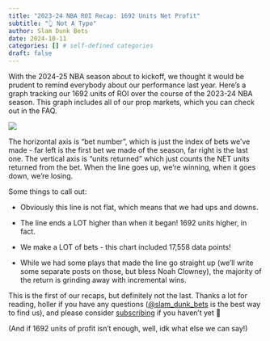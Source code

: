 ```yaml
---
title: "2023-24 NBA ROI Recap: 1692 Units Net Profit"
subtitle: "👆 Not A Typo"
author: Slam Dunk Bets
date: 2024-10-11
categories: [] # self-defined categories
draft: false
---
```


With the 2024-25 NBA season about to kickoff, we thought it would be prudent to remind everybody about our performance last year. Here's a graph tracking our 1692 units of ROI over the course of the 2023-24 NBA season. This graph includes all of our prop markets, which you can check out in the FAQ.

![](/images/nba_roi_202324.png)

The horizontal axis is "bet number", which is just the index of bets we've made - far left is the first bet we made of the season, far right is the last one. The vertical axis is "units returned" which just counts the NET units returned from the bet. When the line goes up, we're winning, when it goes down, we're losing.

Some things to call out:

-   Obviously this line is not flat, which means that we had ups and downs.

-   The line ends a LOT higher than when it began! 1692 units higher, in fact.

-   We make a LOT of bets - this chart included 17,558 data points!

-   While we had some plays that made the line go straight up (we'll write some separate posts on those, but bless Noah Clowney), the majority of the return is grinding away with incremental wins.

This is the first of our recaps, but definitely not the last. Thanks a lot for reading, holler if you have any questions ([\@slam_dunk_bets](https://x.com/slam_dunk_bets) is the best way to find us), and please consider [subscribing](https://www.whop.com/slam-dunk-bets) if you haven't yet 🙏

(And if 1692 units of profit isn't enough, well, idk what else we can say!)
